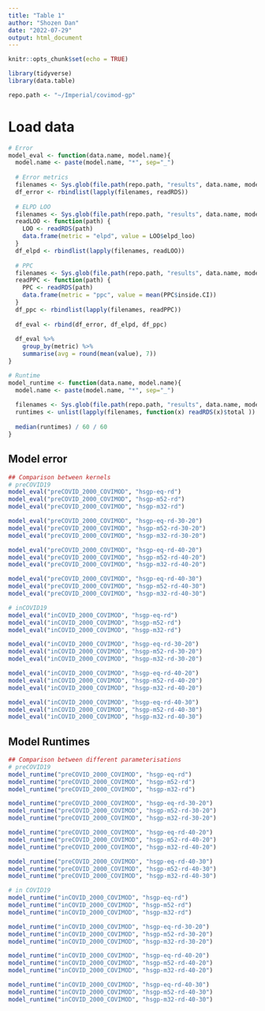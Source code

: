 ```yaml
---
title: "Table 1"
author: "Shozen Dan"
date: "2022-07-29"
output: html_document
---
```


```r
knitr::opts_chunk$set(echo = TRUE)
```

```r
library(tidyverse)
library(data.table)

repo.path <- "~/Imperial/covimod-gp"
```

# Load data
```r
# Error
model_eval <- function(data.name, model.name){
  model.name <- paste(model.name, "*", sep="_")
  
  # Error metrics
  filenames <- Sys.glob(file.path(repo.path, "results", data.name, model.name, "error.rds"))
  df_error <- rbindlist(lapply(filenames, readRDS))
  
  # ELPD LOO
  filenames <- Sys.glob(file.path(repo.path, "results", data.name, model.name, "LOO.rds"))
  readLOO <- function(path) { 
    LOO <- readRDS(path) 
    data.frame(metric = "elpd", value = LOO$elpd_loo) 
  }
  df_elpd <- rbindlist(lapply(filenames, readLOO))
  
  # PPC
  filenames <- Sys.glob(file.path(repo.path, "results", data.name, model.name, "ppc.rds"))
  readPPC <- function(path) {
    PPC <- readRDS(path)
    data.frame(metric = "ppc", value = mean(PPC$inside.CI))
  }
  df_ppc <- rbindlist(lapply(filenames, readPPC))
  
  df_eval <- rbind(df_error, df_elpd, df_ppc)
  
  df_eval %>% 
    group_by(metric) %>% 
    summarise(avg = round(mean(value), 7))
}

# Runtime
model_runtime <- function(data.name, model.name){
  model.name <- paste(model.name, "*", sep="_")
  
  filenames <- Sys.glob(file.path(repo.path, "results", data.name, model.name, "time_elapsed.rds"))
  runtimes <- unlist(lapply(filenames, function(x) readRDS(x)$total ))
  
  median(runtimes) / 60 / 60
}
```

## Model error
```r
## Comparison between kernels
# preCOVID19
model_eval("preCOVID_2000_COVIMOD", "hsgp-eq-rd")
model_eval("preCOVID_2000_COVIMOD", "hsgp-m52-rd")
model_eval("preCOVID_2000_COVIMOD", "hsgp-m32-rd")

model_eval("preCOVID_2000_COVIMOD", "hsgp-eq-rd-30-20")
model_eval("preCOVID_2000_COVIMOD", "hsgp-m52-rd-30-20")
model_eval("preCOVID_2000_COVIMOD", "hsgp-m32-rd-30-20")

model_eval("preCOVID_2000_COVIMOD", "hsgp-eq-rd-40-20")
model_eval("preCOVID_2000_COVIMOD", "hsgp-m52-rd-40-20")
model_eval("preCOVID_2000_COVIMOD", "hsgp-m32-rd-40-20")

model_eval("preCOVID_2000_COVIMOD", "hsgp-eq-rd-40-30")
model_eval("preCOVID_2000_COVIMOD", "hsgp-m52-rd-40-30")
model_eval("preCOVID_2000_COVIMOD", "hsgp-m32-rd-40-30")

# inCOVID19
model_eval("inCOVID_2000_COVIMOD", "hsgp-eq-rd")
model_eval("inCOVID_2000_COVIMOD", "hsgp-m52-rd")
model_eval("inCOVID_2000_COVIMOD", "hsgp-m32-rd")

model_eval("inCOVID_2000_COVIMOD", "hsgp-eq-rd-30-20")
model_eval("inCOVID_2000_COVIMOD", "hsgp-m52-rd-30-20")
model_eval("inCOVID_2000_COVIMOD", "hsgp-m32-rd-30-20")

model_eval("inCOVID_2000_COVIMOD", "hsgp-eq-rd-40-20")
model_eval("inCOVID_2000_COVIMOD", "hsgp-m52-rd-40-20")
model_eval("inCOVID_2000_COVIMOD", "hsgp-m32-rd-40-20")

model_eval("inCOVID_2000_COVIMOD", "hsgp-eq-rd-40-30")
model_eval("inCOVID_2000_COVIMOD", "hsgp-m52-rd-40-30")
model_eval("inCOVID_2000_COVIMOD", "hsgp-m32-rd-40-30")
```

## Model Runtimes
```r
## Comparison between different parameterisations
# preCOVID19
model_runtime("preCOVID_2000_COVIMOD", "hsgp-eq-rd")
model_runtime("preCOVID_2000_COVIMOD", "hsgp-m52-rd")
model_runtime("preCOVID_2000_COVIMOD", "hsgp-m32-rd")

model_runtime("preCOVID_2000_COVIMOD", "hsgp-eq-rd-30-20")
model_runtime("preCOVID_2000_COVIMOD", "hsgp-m52-rd-30-20")
model_runtime("preCOVID_2000_COVIMOD", "hsgp-m32-rd-30-20")

model_runtime("preCOVID_2000_COVIMOD", "hsgp-eq-rd-40-20")
model_runtime("preCOVID_2000_COVIMOD", "hsgp-m52-rd-40-20")
model_runtime("preCOVID_2000_COVIMOD", "hsgp-m32-rd-40-20")

model_runtime("preCOVID_2000_COVIMOD", "hsgp-eq-rd-40-30")
model_runtime("preCOVID_2000_COVIMOD", "hsgp-m52-rd-40-30")
model_runtime("preCOVID_2000_COVIMOD", "hsgp-m32-rd-40-30")

# in COVID19
model_runtime("inCOVID_2000_COVIMOD", "hsgp-eq-rd")
model_runtime("inCOVID_2000_COVIMOD", "hsgp-m52-rd")
model_runtime("inCOVID_2000_COVIMOD", "hsgp-m32-rd")

model_runtime("inCOVID_2000_COVIMOD", "hsgp-eq-rd-30-20")
model_runtime("inCOVID_2000_COVIMOD", "hsgp-m52-rd-30-20")
model_runtime("inCOVID_2000_COVIMOD", "hsgp-m32-rd-30-20")

model_runtime("inCOVID_2000_COVIMOD", "hsgp-eq-rd-40-20")
model_runtime("inCOVID_2000_COVIMOD", "hsgp-m52-rd-40-20")
model_runtime("inCOVID_2000_COVIMOD", "hsgp-m32-rd-40-20")

model_runtime("inCOVID_2000_COVIMOD", "hsgp-eq-rd-40-30")
model_runtime("inCOVID_2000_COVIMOD", "hsgp-m52-rd-40-30")
model_runtime("inCOVID_2000_COVIMOD", "hsgp-m32-rd-40-30")
```
